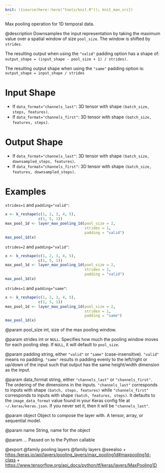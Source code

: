 ```yaml
---
knit: ({source(here::here("tools/knit.R")); knit_man_src})
---
```

Max pooling operation for 1D temporal data.

@description
Downsamples the input representation by taking the maximum value over a
spatial window of size `pool_size`. The window is shifted by `strides`.

The resulting output when using the `"valid"` padding option has a shape of:
`output_shape = (input_shape - pool_size + 1) / strides)`.

The resulting output shape when using the `"same"` padding option is:
`output_shape = input_shape / strides`

# Input Shape
- If `data_format="channels_last"`:
    3D tensor with shape `(batch_size, steps, features)`.
- If `data_format="channels_first"`:
    3D tensor with shape `(batch_size, features, steps)`.

# Output Shape
- If `data_format="channels_last"`:
    3D tensor with shape `(batch_size, downsampled_steps, features)`.
- If `data_format="channels_first"`:
    3D tensor with shape `(batch_size, features, downsampled_steps)`.

# Examples
`strides=1` and `padding="valid"`:

```r
x <- k_reshape(c(1, 2, 3, 4, 5),
               c(1, 5, 1))
max_pool_1d <- layer_max_pooling_1d(pool_size = 2,
                                    strides = 1,
                                    padding = "valid")
max_pool_1d(x)
```

`strides=2` and `padding="valid"`:

```r
x <- k_reshape(c(1, 2, 3, 4, 5),
               c(1, 5, 1))
max_pool_1d <- layer_max_pooling_1d(pool_size = 2,
                                    strides = 2,
                                    padding = "valid")
max_pool_1d(x)
```

`strides=1` and `padding="same"`:

```r
x <- k_reshape(c(1, 2, 3, 4, 5),
               c(1, 5, 1))
max_pool_1d <- layer_max_pooling_1d(pool_size = 2,
                                    strides = 1,
                                    padding = "same")
max_pool_1d(x)
```

@param pool_size
int, size of the max pooling window.

@param strides
int or `NULL`. Specifies how much the pooling window moves
for each pooling step. If `NULL`, it will default to `pool_size`.

@param padding
string, either `"valid"` or `"same"` (case-insensitive).
`"valid"` means no padding. `"same"` results in padding evenly to
the left/right or up/down of the input such that output has the same
height/width dimension as the input.

@param data_format
string, either `"channels_last"` or `"channels_first"`.
The ordering of the dimensions in the inputs. `"channels_last"`
corresponds to inputs with shape `(batch, steps, features)`
while `"channels_first"` corresponds to inputs with shape
`(batch, features, steps)`. It defaults to the `image_data_format`
value found in your Keras config file at `~/.keras/keras.json`.
If you never set it, then it will be `"channels_last"`.

@param object
Object to compose the layer with. A tensor, array, or sequential model.

@param name
String, name for the object

@param ...
Passed on to the Python callable

@export
@family pooling layers
@family layers
@seealso
+ <https:/keras.io/api/layers/pooling_layers/max_pooling1d#maxpooling1d-class>
+ <https://www.tensorflow.org/api_docs/python/tf/keras/layers/MaxPooling1D>
